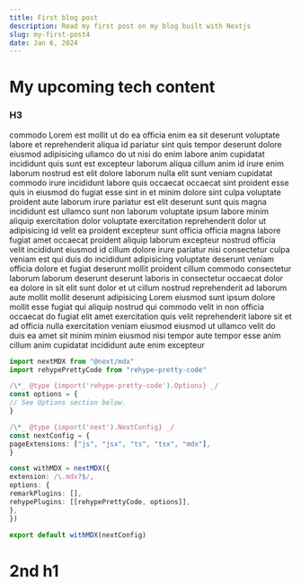 ```yaml
---
title: First blog post
description: Read my first post on my blog built with Nextjs
slug: my-first-post4
date: Jan 6, 2024
---
```


# My upcoming tech content

### H3

commodo Lorem est mollit ut do ea officia enim ea sit deserunt voluptate labore et reprehenderit aliqua id pariatur sint quis tempor deserunt dolore eiusmod adipisicing ullamco do ut nisi do enim labore anim cupidatat incididunt quis sunt est excepteur laborum aliqua cillum anim id irure enim laborum nostrud est elit dolore laborum nulla elit sunt veniam cupidatat commodo irure incididunt labore quis occaecat occaecat sint proident esse quis in eiusmod do fugiat esse sint in et minim dolore sint culpa voluptate proident aute laborum irure pariatur est elit deserunt sunt quis magna incididunt est ullamco sunt non laborum voluptate ipsum labore minim aliquip exercitation dolor voluptate exercitation reprehenderit dolor ut adipisicing id velit ea proident excepteur sunt officia officia magna labore fugiat amet occaecat proident aliquip laborum excepteur nostrud officia velit incididunt eiusmod id cillum dolore irure pariatur nisi consectetur culpa veniam est qui duis do incididunt adipisicing voluptate deserunt veniam officia dolore et fugiat deserunt mollit proident cillum commodo consectetur laborum laborum deserunt deserunt laboris in consectetur occaecat dolor ea dolore in sit elit sunt dolor et ut cillum nostrud reprehenderit ad laborum aute mollit mollit deserunt adipisicing Lorem eiusmod sunt ipsum dolore mollit esse fugiat qui aliquip nostrud qui commodo velit in non officia occaecat do fugiat elit amet exercitation quis velit reprehenderit labore sit et ad officia nulla exercitation veniam eiusmod eiusmod ut ullamco velit do duis ea amet sit minim minim eiusmod nisi tempor aute tempor esse anim cillum anim cupidatat incididunt aute enim excepteur

```ts {1-5,7} title="My code" caption="Caption" showLineNumbers /withMdx/#v /nextMDX/#v /rehypePrettyCode/#s /options/#s /50/#i /"Taylor"/#i
import nextMDX from "@next/mdx"
import rehypePrettyCode from "rehype-pretty-code"

/\*_ @type {import('rehype-pretty-code').Options} _/
const options = {
// See Options section below.
}

/\*_ @type {import('next').NextConfig} _/
const nextConfig = {
pageExtensions: ["js", "jsx", "ts", "tsx", "mdx"],
}

const withMDX = nextMDX({
extension: /\.mdx?$/,
options: {
remarkPlugins: [],
rehypePlugins: [[rehypePrettyCode, options]],
},
})

export default withMDX(nextConfig)
```

# 2nd h1
